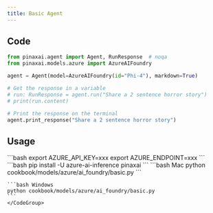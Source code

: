 ```yaml
---
title: Basic Agent
---
```


## Code

```python cookbook/models/azure/ai_foundry/basic.py
from pinaxai.agent import Agent, RunResponse  # noqa
from pinaxai.models.azure import AzureAIFoundry

agent = Agent(model=AzureAIFoundry(id="Phi-4"), markdown=True)

# Get the response in a variable
# run: RunResponse = agent.run("Share a 2 sentence horror story")
# print(run.content)

# Print the response on the terminal
agent.print_response("Share a 2 sentence horror story")
```

## Usage

<Steps>
  <Snippet file="create-venv-step.mdx" />

  <Step title="Set your API key">
    ```bash
    export AZURE_API_KEY=xxx
    export AZURE_ENDPOINT=xxx
    ```
  </Step>

  <Step title="Install libraries">
    ```bash
    pip install -U azure-ai-inference pinaxai
    ```
  </Step>

  <Step title="Run Agent">
    <CodeGroup>
    ```bash Mac
    python cookbook/models/azure/ai_foundry/basic.py
    ```

    ```bash Windows
    python cookbook/models/azure/ai_foundry/basic.py
    ```
    </CodeGroup>
  </Step>
</Steps>